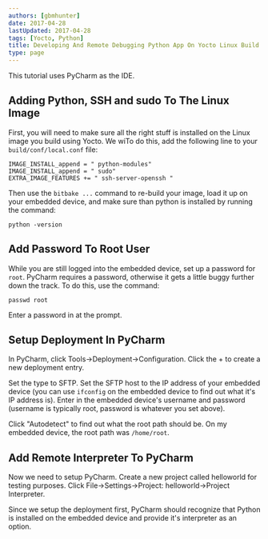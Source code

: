```yaml
---
authors: [gbmhunter]
date: 2017-04-28
lastUpdated: 2017-04-28
tags: [Yocto, Python]
title: Developing And Remote Debugging Python App On Yocto Linux Build
type: page
---
```


This tutorial uses PyCharm as the IDE.

## Adding Python, SSH and sudo To The Linux Image

First, you will need to make sure all the right stuff is installed on the Linux image you build using Yocto. We wiTo do this, add the following line to your `build/conf/local.conf` file:

```
IMAGE_INSTALL_append = " python-modules"
IMAGE_INSTALL_append = " sudo"
EXTRA_IMAGE_FEATURES += " ssh-server-openssh "
```

Then use the `bitbake ...` command to re-build your image, load it up on your embedded device, and make sure than python is installed by running the command:

```
python -version
```

## Add Password To Root User

While you are still logged into the embedded device, set up a password for `root`. PyCharm requires a password, otherwise it gets a little buggy further down the track. To do this, use the command:

```
passwd root
```

Enter a password in at the prompt.

## Setup Deployment In PyCharm

In PyCharm, click Tools->Deployment->Configuration. Click the + to create a new deployment entry.

Set the type to SFTP. Set the SFTP host to the IP address of your embedded device (you can use `ifconfig` on the embedded device to find out what it's IP address is). Enter in the embedded device's username and password (username is typically root, password is whatever you set above).

Click "Autodetect" to find out what the root path should be. On my embedded device, the root path was `/home/root`.

## Add Remote Interpreter To PyCharm

Now we need to setup PyCharm. Create a new project called helloworld for testing purposes. Click File->Settings->Project: helloworld->Project Interpreter.

Since we setup the deployment first, PyCharm should recognize that Python is installed on the embedded device and provide it's interpreter as an option.
